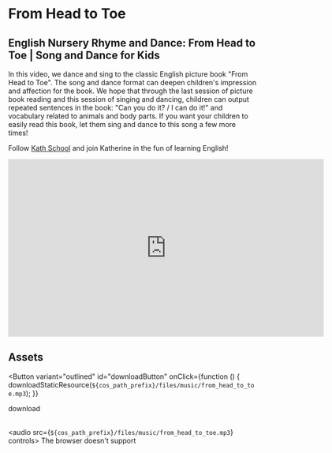 
# From Head to Toe

## English Nursery Rhyme and Dance: From Head to Toe | Song and Dance for Kids

In this video, we dance and sing to the classic English picture book "From Head to Toe". The song and dance format can deepen children's impression and affection for the book. We hope that through the last session of picture book reading and this session of singing and dancing, children can output repeated sentences in the book: "Can you do it? / I can do it!" and vocabulary related to animals and body parts. If you want your children to easily read this book, let them sing and dance to this song a few more times!

Follow [Kath School](https://space.bilibili.com/20797715) and join Katherine in the fun of learning English!

<iframe
  src="https://player.bilibili.com/player.html?bvid=BV1ec411E7s7&cid=1&page=1"
  scrolling="no"
  border="0"
  frameborder="no"
  framespacing="0"
  allowfullscreen="true"
  width="640"
  height="360"
></iframe>

## Assets

<Button
  variant="outlined"
  id="downloadButton"
  onClick={function () {
    downloadStaticResource(`${cos_path_prefix}/files/music/from_head_to_toe.mp3`);
  }}
>
  download
</Button>
<br />
<br />

<audio src={`${cos_path_prefix}/files/music/from_head_to_toe.mp3`} controls>
  The browser doesn't support
</audio>